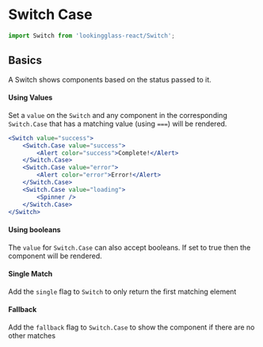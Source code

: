 
<Meta title="Components/Switch Case" component={Switch} argTypes={stories.argTypes} />

# Switch Case

<Description of={Switch} />

```js
import Switch from 'lookingglass-react/Switch';
```

<Canvas>
    <Story story={stories.AllProps} name="All Props" />
</Canvas>

<ArgsTable story="All Props" />

## Basics

A Switch shows components based on the status passed to it.

#### Using Values

Set a `value` on the `Switch` and any component in the corresponding `Switch.Case` that has a matching value (using `===`) will be rendered.

```jsx
<Switch value="success">
    <Switch.Case value="success">
        <Alert color="success">Complete!</Alert>
    </Switch.Case>
    <Switch.Case value="error">
        <Alert color="error">Error!</Alert>
    </Switch.Case>
    <Switch.Case value="loading">
        <Spinner />
    </Switch.Case>
</Switch>
```

#### Using booleans

The `value` for `Switch.Case` can also accept booleans. If set to true then the component will be rendered.

<Canvas>
    <Story story={stories.Booleans} />
</Canvas>

#### Single Match

Add the `single` flag to `Switch` to only return the first matching element

<Canvas>
    <Story story={stories.Single} />
</Canvas>

#### Fallback

Add the `fallback` flag to `Switch.Case` to show the component if there are no other matches

<Canvas>
    <Story story={stories.Fallback} />
</Canvas>
